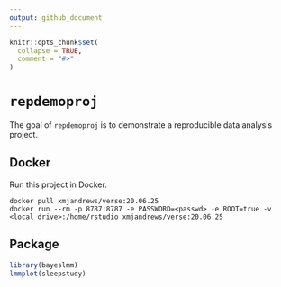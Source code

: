 ```yaml
---
output: github_document
---
```


<!-- README.md is generated from README.Rmd. Please edit that file -->

```r
knitr::opts_chunk$set(
  collapse = TRUE,
  comment = "#>"
)
```

# `repdemoproj` 

<!-- badges: start -->
<!-- badges: end -->

The goal of `repdemoproj` is to demonstrate a reproducible data analysis project.

## Docker

Run this project in Docker.
```
docker pull xmjandrews/verse:20.06.25
docker run --rm -p 8787:8787 -e PASSWORD=<passwd> -e ROOT=true -v <local drive>:/home/rstudio xmjandrews/verse:20.06.25
```

## Package


```r
library(bayeslmm)
lmmplot(sleepstudy)
```



